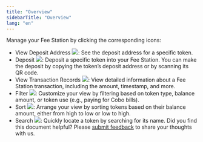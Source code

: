 ```yaml
---
title: "Overview"
sidebarTitle: "Overview"
lang: "en"
---
```


Manage your Fee Station by clicking the corresponding icons:

- View Deposit Address <img src="/en/images/fee-station/address.svg" className="icon"></img>: See the deposit address for a specific token.
- Deposit <img src="/en/images/fee-station/icon_deposit.svg" className="icon"></img>: Deposit a specific token into your Fee Station. You can make the deposit by copying the token’s deposit address or by scanning its QR code.
- View Transaction Records <img src="/en/images/fee-station/view.svg" className="icon"></img>: View detailed information about a Fee Station transaction, including the amount, timestamp, and more.
- Filter <img src="/en/images/fee-station/filter.svg" className="icon"></img>: Customize your view by filtering based on token type, balance amount, or token use (e.g., paying for Cobo bills).
- Sort <img src="/en/images/fee-station/sort.svg" className="icon"></img>: Arrange your view by sorting tokens based on their balance amount, either from high to low or low to high.
- Search <img src="/en/images/fee-station/search.svg" className="icon"></img>: Quickly locate a token by searching for its name.
<Tip>Did you find this document helpful? Please [submit feedback](https://forms.zohopublic.com/cobo/form/DocumentFeedbackForm/formperma/QvLOhxJv1_JMsJ-1dleZ8Itb_7rzN-LtgvsDdxosoVI?referrername=manuals) to share your thoughts with us.</Tip>